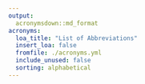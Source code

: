 ```yaml
---
output:
  acronymsdown::md_format
acronyms:
  loa_title: "List of Abbreviations"
  insert_loa: false
  fromfile: ./acronyms.yml
  include_unused: false
  sorting: alphabetical
---
```


\renewcommand{\baselinestretch}{0.9999}\normalsize
\tableofcontents
\renewcommand{\baselinestretch}{1.0}\normalsize

\printacronyms